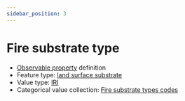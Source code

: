 ```yaml
---
sidebar_position: 3
---
```



# Fire substrate type

- [Observable property](/viewers/dawe-vocabs?uri=https://linked.data.gov.au/def/nrm/56efb36f-d3bc-475d-80d3-990f910f8488) definition
- Feature type: [land surface substrate](http://linked.data.gov.au/def/tern-cv/aef12cd6-3826-4988-a54c-8578d3fb4c8d)
- Value type: [IRI](https://w3id.org/tern/ontologies/tern/IRI)
- Categorical value collection: [Fire substrate types codes](/viewers/dawe-vocabs?uri=https://linked.data.gov.au/def/nrm/c7a0692c-113c-4593-ae04-5e49aba70fdf)

<Example
  protocolModule="fire"
  observableProperty="https://linked.data.gov.au/def/nrm/56efb36f-d3bc-475d-80d3-990f910f8488"
/>
